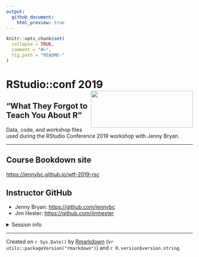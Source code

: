 ```yaml
---
output:
  github_document:
    html_preview: true
---
```



<!-- README.md is generated from README.Rmd. Please edit that file -->


```r
knitr::opts_chunk$set(
  collapse = TRUE,
  comment = "#>",
  fig.path = "README-"
)
```


# RStudio::conf 2019 <img src="RStudio-Logo.png" align="right" height="100" width="275"/>

## "What They Forgot to Teach You About R"
Data, code, and workshop files used during the RStudio Conference 
2019 workshop with Jenny Bryan.

-------------------------

## Course Bookdown site
[https://jennybc.github.io/wtf-2019-rsc](https://jennybc.github.io/wtf-2019-rsc/)

## Instructor GitHub
* Jenny Bryan: [https://github.com/jennybc](https://github.com/jennybc)
* Jim Hester: [https://github.com/jimhester](https://github.com/jimhester)


<details>
<summary>Session info</summary>
```r
devtools::session_info()
```
</details>

-------------------------

Created on `r Sys.Date()` by [Rmarkdown](https://github.com/rstudio/rmarkdown)
(v`r utils::packageVersion("rmarkdown")`) and `r R.version$version.string`. 
